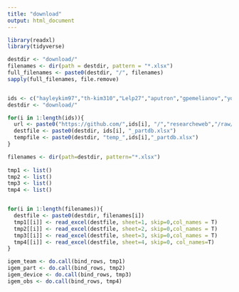 ```yaml
---
title: "download"
output: html_document
---
```



```r
library(readxl)
library(tidyverse)

destdir <- "download/"
filenames <- dir(path = destdir, pattern = "*.xlsx")
full_filenames <- paste0(destdir, "/", filenames)
sapply(full_filenames, file.remove)



```

```r
ids <- c("hayleykim97","th-kim310","Lelp27","aputron","gpemelianov","yoo-bh","seokjin-oh","treenbird19","jinjulee119")
destdir <- "download/"

for(i in 1:length(ids)){
  url <- paste0("https://github.com/",ids[i], "/","researcheweb","/raw/main/",destdir,"partdb.xlsx")
  destfile <- paste0(destdir, ids[i], "_partdb.xlsx")
  tempfile <- paste0(destdir, "temp_",ids[i],"_partdb.xlsx")
}

filenames <- dir(path=destdir, pattern="*.xlsx")
  
tmp1 <- list()
tmp2 <- list()
tmp3 <- list()
tmp4 <- list()


for(i in 1:length(filenames)){
  destfile <- paste0(destdir, filenames[i])
  tmp1[[i]] <- read_excel(destfile, sheet=1, skip=0,col_names = T)
  tmp2[[i]] <- read_excel(destfile, sheet=2, skip=0,col_names = T)
  tmp3[[i]] <- read_excel(destfile, sheet=3, skip=0,col_names = T)
  tmp4[[i]] <- read_excel(destfile, sheet=4, skip=0, col_names=T)
}

igem_team <- do.call(bind_rows, tmp1)
igem_part <- do.call(bind_rows, tmp2)
igem_device <- do.call(bind_rows, tmp3)
igem_obs <- do.call(bind_rows, tmp4)


```

